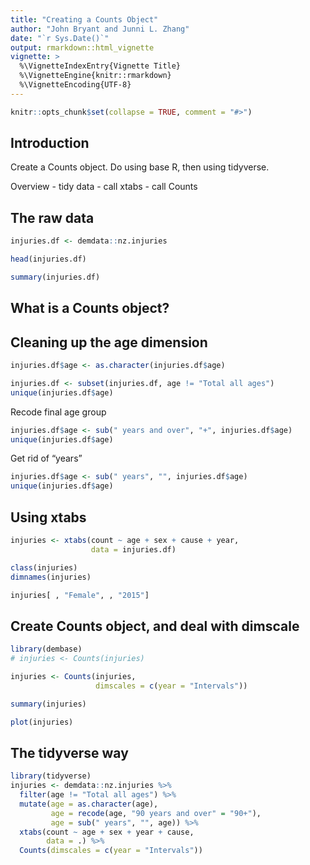 ```yaml
---
title: "Creating a Counts Object"
author: "John Bryant and Junni L. Zhang"
date: "`r Sys.Date()`"
output: rmarkdown::html_vignette
vignette: >
  %\VignetteIndexEntry{Vignette Title}
  %\VignetteEngine{knitr::rmarkdown}
  %\VignetteEncoding{UTF-8}
---
```


```r
knitr::opts_chunk$set(collapse = TRUE, comment = "#>")
```

## Introduction 

Create a Counts object. Do using base R, then using tidyverse.

Overview
- tidy data
- call xtabs
- call Counts

## The raw data

```r
injuries.df <- demdata::nz.injuries
```


```r
head(injuries.df)
```

```r
summary(injuries.df)
```


## What is a Counts object?


## Cleaning up the age dimension

```r
injuries.df$age <- as.character(injuries.df$age)
```

```r
injuries.df <- subset(injuries.df, age != "Total all ages")
unique(injuries.df$age)
```

Recode final age group
```r
injuries.df$age <- sub(" years and over", "+", injuries.df$age)
unique(injuries.df$age)
```

Get rid of "years"

```r
injuries.df$age <- sub(" years", "", injuries.df$age)
unique(injuries.df$age)
```

## Using xtabs

```r
injuries <- xtabs(count ~ age + sex + cause + year,
                  data = injuries.df)
```

```r
class(injuries)
dimnames(injuries)
```

```r
injuries[ , "Female", , "2015"]
```


## Create Counts object, and deal with dimscale

```r
library(dembase)
# injuries <- Counts(injuries)
```
```r
injuries <- Counts(injuries,
                   dimscales = c(year = "Intervals"))
```

```r
summary(injuries)
```

```r
plot(injuries)
```


## The tidyverse way

```r
library(tidyverse)
injuries <- demdata::nz.injuries %>%
  filter(age != "Total all ages") %>%
  mutate(age = as.character(age),
         age = recode(age, "90 years and over" = "90+"),
         age = sub(" years", "", age)) %>%
  xtabs(count ~ age + sex + year + cause,
        data = .) %>%
  Counts(dimscales = c(year = "Intervals"))
```


